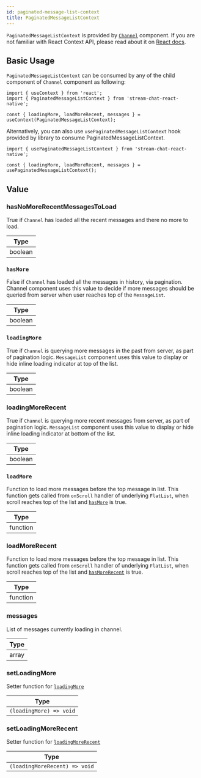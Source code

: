 ```yaml
---
id: paginated-message-list-context
title: PaginatedMessageListContext
---
```


`PaginatedMessageListContext` is provided by [`Channel`](../../../ui-components/channel) component. If you are not familiar with React Context API, please read about it on [React docs](https://reactjs.org/docs/context.html).

## Basic Usage

`PaginatedMessageListContext` can be consumed by any of the child component of `Channel` component as following:

```tsx
import { useContext } from 'react';
import { PaginatedMessageListContext } from 'stream-chat-react-native';

const { loadingMore, loadMoreRecent, messages } = useContext(PaginatedMessageListContext);
```

Alternatively, you can also use `usePaginatedMessageListContext` hook provided by library to consume PaginatedMessageListContext.

```tsx
import { usePaginatedMessageListContext } from 'stream-chat-react-native';

const { loadingMore, loadMoreRecent, messages } = usePaginatedMessageListContext();
```

## Value

### hasNoMoreRecentMessagesToLoad

True if `Channel` has loaded all the recent messages and there no more to load.

| Type    |
| ------- |
| boolean |

### `hasMore`

False if `Channel` has loaded all the messages in history, via pagination. Channel component uses this value to decide if more messages should be queried from server when user reaches top of the `MessageList`.

| Type    |
| ------- |
| boolean |

### `loadingMore`

True if `Channel` is querying more messages in the past from server, as part of pagination logic. `MessageList` component uses this value to display or hide inline loading indicator at top of the list.

| Type    |
| ------- |
| boolean |

### loadingMoreRecent

True if `Channel` is querying more recent messages from server, as part of pagination logic. `MessageList` component uses this value to display or hide inline loading indicator at bottom of the list.

| Type    |
| ------- |
| boolean |

### `loadMore`

Function to load more messages before the top message in list. This function gets called from `onScroll` handler of underlying `FlatList`, when scroll reaches top of the list and [`hasMore`](#hasmore) is true.

| Type     |
| -------- |
| function |

### loadMoreRecent

Function to load more messages before the top message in list. This function gets called from `onScroll` handler of underlying `FlatList`, when scroll reaches top of the list and [`hasMoreRecent`](#hasmorerecent) is true.

| Type     |
| -------- |
| function |

### messages

List of messages currently loading in channel.

| Type  |
| ----- |
| array |

### setLoadingMore

Setter function for [`loadingMore`](#loadingmore)

| Type                    |
| ----------------------- |
| `(loadingMore) => void` |

### setLoadingMoreRecent

Setter function for [`loadingMoreRecent`](#loadingmorerecent)

| Type                          |
| ----------------------------- |
| `(loadingMoreRecent) => void` |
